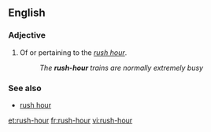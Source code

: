 ==English==

===Adjective===
{{en-adj|-}}

# Of or pertaining to the ''[[rush hour]]''.
#: ''The '''rush-hour''' trains are normally extremely busy''

===See also===
* [[rush hour]]

[[et:rush-hour]]
[[fr:rush-hour]]
[[vi:rush-hour]]